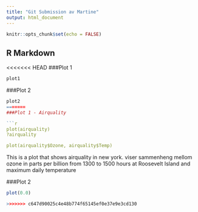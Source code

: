 ```yaml
---
title: "Git Submission av Martine"
output: html_document
---
```


```r
knitr::opts_chunk$set(echo = FALSE)
```

## R Markdown

<<<<<<< HEAD
###Plot 1 

```r
plot1
```

###Plot 2

```r
plot2
=======
###Plot 1 - Airquality  

```r
plot(airquality)
?airquality

plot(airquality$Ozone, airquality$Temp)


```
This is a plot that shows airquality in new york. viser sammenheng mellom ozone in parts per billion from 1300 to 1500 hours at Roosevelt Island and maximum daily temperature

###Plot 2


```r
plot(0.0)

>>>>>>> c647d90025c4e48b774f65145ef0e37e9e3cd130
```

